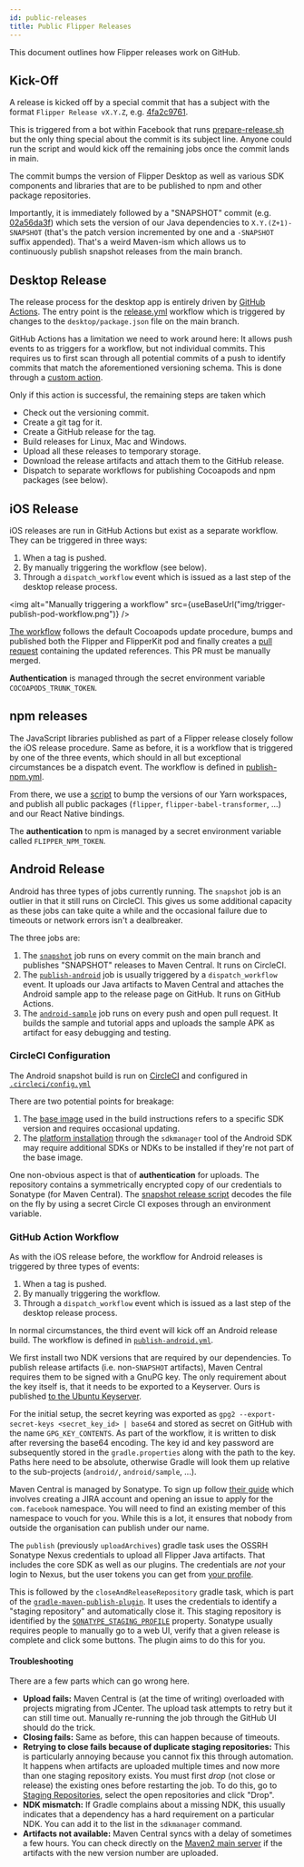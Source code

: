 ```yaml
---
id: public-releases
title: Public Flipper Releases
---
```


This document outlines how Flipper releases work on GitHub.

## Kick-Off

A release is kicked off by a special commit that has a subject with the format
`Flipper Release vX.Y.Z`, e.g. [4fa2c9761](https://github.com/facebook/flipper/commit/4fa2c9761a8359c65ccc62fee76490572616f0c1).

This is triggered from a bot within Facebook that runs [prepare-release.sh](https://github.com/facebook/flipper/blob/main/scripts/prepare-release.sh)
but the only thing special about the commit is its subject line. Anyone could run the
script and would kick off the remaining jobs once the commit lands in main.

The commit bumps the version of Flipper Desktop as well as various SDK components
and libraries that are to be published to npm and other package repositories.

Importantly, it is immediately followed by a "SNAPSHOT" commit (e.g. [02a56da3f](https://github.com/facebook/flipper/commit/02a56da3f5440b35616604f73167307319cca48f)) which sets
the version of our Java dependencies to `X.Y.(Z+1)-SNAPSHOT` (that's the
patch version incremented by one and a `-SNAPSHOT` suffix appended).
That's a weird Maven-ism which allows us to continuously publish snapshot
releases from the main branch.

## Desktop Release

The release process for the desktop app is entirely driven by [GitHub Actions](https://github.com/features/actions).
The entry point is the [release.yml](https://github.com/facebook/flipper/blob/main/.github/workflows/release.yml) workflow
which is triggered by changes to the `desktop/package.json` file on the main branch.

GitHub Actions has a limitation we need to work around here: It allows push events to as triggers for
a workflow, but not individual commits. This requires us to first scan through all potential commits
of a push to identify commits that match the aforementioned versioning schema.
This is done through a [custom action](https://github.com/facebook/flipper/blob/1cad57d75077bdb3594e33e845ab6d226c5d2c86/.github/workflows/release.yml#L15-L18).

Only if this action is successful, the remaining steps are taken which

- Check out the versioning commit.
- Create a git tag for it.
- Create a GitHub release for the tag.
- Build releases for Linux, Mac and Windows.
- Upload all these releases to temporary storage.
- Download the release artifacts and attach them to the GitHub release.
- Dispatch to separate workflows for publishing Cocoapods and npm packages (see below).

## iOS Release

iOS releases are run in GitHub Actions but exist as a separate workflow. They can be triggered in three ways:

1. When a tag is pushed.
2. By manually triggering the workflow (see below).
3. Through a `dispatch_workflow` event which is issued as a last step of the desktop release process.

<img alt="Manually triggering a workflow" src={useBaseUrl("img/trigger-publish-pod-workflow.png")} />

[The workflow](https://github.com/facebook/flipper/blob/main/.github/workflows/publish-pods.yml) follows the default Cocoapods update procedure, bumps and published both the Flipper and FlipperKit pod
and finally creates a [pull request](https://github.com/facebook/flipper/pull/1754) containing the updated references. This PR must be manually merged.

**Authentication** is managed through the secret environment variable `COCOAPODS_TRUNK_TOKEN`.

## npm releases

The JavaScript libraries published as part of a Flipper release closely follow the iOS release procedure.
Same as before, it is a workflow that is triggered by one of the three events, which should in all but
exceptional circumstances be a dispatch event. The workflow is defined in [publish-npm.yml](https://github.com/facebook/flipper/blob/main/.github/workflows/publish-npm.yml).

From there, we use a [script](https://github.com/facebook/flipper/blob/main/desktop/scripts/bump-versions.ts) to
bump the versions of our Yarn workspaces, and publish all public packages (`flipper`, `flipper-babel-transformer`, ...)
and our React Native bindings.

The **authentication** to npm is managed by a secret environment variable called `FLIPPER_NPM_TOKEN`.

## Android Release

Android has three types of jobs currently running. The `snapshot` job is an
outlier in that it still runs on CircleCI. This gives us some additional
capacity as these jobs can take quite a while and the occasional failure
due to timeouts or network errors isn't a dealbreaker.

The three jobs are:

1. The [`snapshot`](https://github.com/facebook/flipper/blob/main/.github/workflows/android-sample.yml) job runs on every commit on the main branch and publishes "SNAPSHOT" releases to Maven Central. It runs on CircleCI.
2. The [`publish-android`](https://github.com/facebook/flipper/blob/main/.github/workflows/publish-android.yml) job is usually triggered by a `dispatch_workflow` event. It uploads our Java artifacts to Maven Central and attaches the Android sample app to the release page on GitHub. It runs on GitHub Actions.
3. The [`android-sample`](https://github.com/facebook/flipper/blob/main/.github/workflows/android-sample.yml) job runs on every push and open pull request. It builds the sample and tutorial apps and uploads the sample APK as artifact for easy debugging and testing.

### CircleCI Configuration

The Android snapshot build is run on
[CircleCI](https://app.circleci.com/pipelines/github/facebook/flipper?branch=main)
and configured in
[`.circleci/config.yml`](https://github.com/facebook/flipper/blob/main/.circleci/config.yml)

There are two potential points for breakage:

1. The [base image](https://github.com/facebook/flipper/blob/1cad57d75077bdb3594e33e845ab6d226c5d2c86/.circleci/config.yml#L5) used in the build instructions refers to a specific SDK version and requires occasional updating.
2. The [platform installation](https://github.com/facebook/flipper/blob/b5e613141e98528f45d3d2864e08278b1c7d4973/.circleci/config.yml#L23) through the `sdkmanager` tool of the Android SDK may require additional SDKs or NDKs to be installed if they're not part of the base image.

One non-obvious aspect is that of **authentication** for uploads. The repository contains a symmetrically encrypted
copy of our credentials to Sonatype (for Maven Central). The [snapshot release script](https://github.com/facebook/flipper/blob/1cad57d75077bdb3594e33e845ab6d226c5d2c86/scripts/publish-android-snapshot.sh)
decodes the file on the fly by using a secret Circle CI exposes through an environment variable.

### GitHub Action Workflow

As with the iOS release before, the workflow for Android releases is triggered by three types of events:

1. When a tag is pushed.
2. By manually triggering the workflow.
3. Through a `dispatch_workflow` event which is issued as a last step of the desktop release process.

In normal circumstances, the third event will kick off an Android release build.
The workflow is defined in [`publish-android.yml`](https://github.com/facebook/flipper/blob/8d5f136a349e77ec9ccebd303054e0e142cbab30/.github/workflows/publish-android.yml).

We first install two NDK versions that are required by our dependencies. To publish release artifacts
(i.e. non-`SNAPSHOT` artifacts), Maven Central requires them to be signed with a GnuPG key. The
only requirement about the key itself is, that it needs to be exported to a Keyserver. Ours
is published [to the Ubuntu Keyserver](https://keyserver.ubuntu.com/pks/lookup?search=Flipper+Bot+%28I+sign+Flipper+releases%29+%3Crealpassy%40fb.com%3E&fingerprint=on&op=index).

For the initial setup, the secret keyring was exported as `gpg2 --export-secret-keys <secret_key_id> | base64` and stored
as secret on GitHub with the name `GPG_KEY_CONTENTS`. As part of the workflow, it is written to disk after reversing the base64 encoding.
The key id and key password are subsequently stored in the `gradle.properties` along with the path to the key. Paths here need to be
absolute, otherwise Gradle will look them up relative to the sub-projects (`android/`, `android/sample`, ...).

Maven Central is managed by Sonatype. To sign up follow [their guide](https://central.sonatype.org/pages/ossrh-guide.html) which
involves creating a JIRA account and opening an issue to apply for the `com.facebook` namespace. You will need
to find an existing member of this namespace to vouch for you. While this is a lot, it ensures that nobody
from outside the organisation can publish under our name.

The `publish` (previously `uploadArchives`) gradle task uses the OSSRH Sonatype Nexus credentials to upload all Flipper Java artifacts. That
includes the core SDK as well as our plugins. The credentials are *not* your login to Nexus, but the user tokens
you can get from [your profile](https://oss.sonatype.org/#profile;User%20Token).

This is followed by the `closeAndReleaseRepository` gradle task, which is part of the
[`gradle-maven-publish-plugin`](https://github.com/vanniktech/gradle-maven-publish-plugin). It uses the credentials
to identify a "staging repository" and automatically close it. This staging repository is identified by the
[`SONATYPE_STAGING_PROFILE`](https://github.com/facebook/flipper/blob/8d5f136a349e77ec9ccebd303054e0e142cbab30/gradle.properties#L9)
property. Sonatype usually requires people to manually go to a web UI, verify that a given release is
complete and click some buttons. The plugin aims to do this for you.

#### Troubleshooting

There are a few parts which can go wrong here.

- **Upload fails:** Maven Central is (at the time of writing) overloaded with projects migrating from
  JCenter. The upload task attempts to retry but it can still time out. Manually re-running the job
  through the GitHub UI should do the trick.
- **Closing fails:** Same as before, this can happen because of timeouts.
- **Retrying to close fails because of duplicate staging repositories:** This is particularly annoying
  because you cannot fix this through automation. It happens when artifacts are uploaded multiple times
  and now more than one staging repository exists. You must first *drop* (not close or release) the existing ones before
  restarting the job. To do this, go to [Staging Repositories](https://oss.sonatype.org/#stagingRepositories),
  select the open repositories and click "Drop".
- **NDK mismatch:** If Gradle complains about a missing NDK, this usually indicates that a dependency
  has a hard requirement on a particular NDK. You can add it to the list in the `sdkmanager` command.
- **Artifacts not available:** Maven Central syncs with a delay of sometimes a few hours. You can
  check directly on the [Maven2 main server](https://repo.maven.apache.org/maven2/com/facebook/flipper/)
  if the artifacts with the new version number are uploaded.
